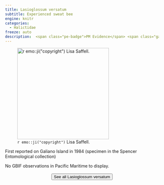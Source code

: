 ```yaml
---
title: Lasioglossum versatum
subtitle: Experienced sweat bee
engine: knitr
categories:
  - Halictidae
freeze: auto
description:  <span class="pe-badge">PM Evidence</span> <span class="gali-badge">Galiano</span>
---
```

![`r emo::ji("copyright")` Lisa Saffell.](https://inaturalist-open-data.s3.amazonaws.com/photos/200513148/large.jpg){height=300}

First reported on Galiano Island in 1984 (specimen in the Spencer Entomological collection)

No GBIF observations in Pacific Maritime to display.
<br><br>
<center>


<a href="https://www.zoology.ubc.ca/entomology/main/Hymenoptera/Halictidae/Lasioglossum%20versatum.php"><button type="button" class="btn btn-secondary">See all Lasioglossum versatum <i class="fa-solid fa-arrow-up-right-from-square"></i> </button></a>
</center>
